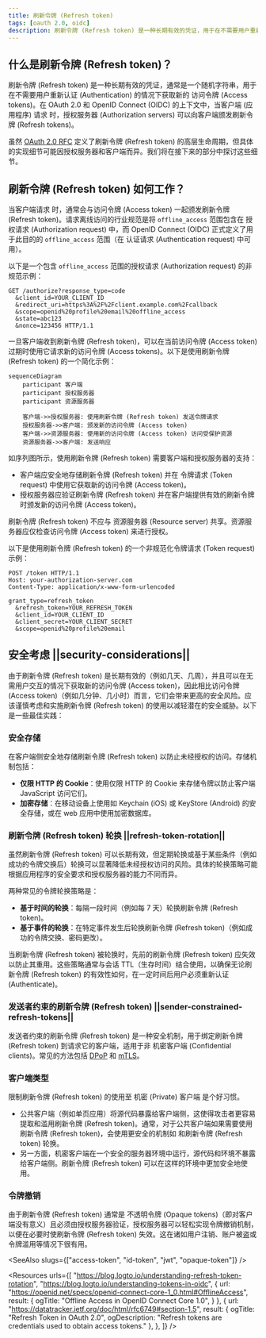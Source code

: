 ```yaml
---
title: 刷新令牌 (Refresh token)
tags: [oauth 2.0, oidc]
description: 刷新令牌 (Refresh token) 是一种长期有效的凭证，用于在不需要用户重新认证 (Authentication) 的情况下获取新的访问令牌 (Access tokens)。它用于维护用户会话并提供更好的用户体验。
---
```


## 什么是刷新令牌 (Refresh token)？

刷新令牌 (Refresh token) 是一种长期有效的凭证，通常是一个随机字符串，用于在不需要用户重新认证 (Authentication) 的情况下获取新的 <Ref slug="access-token">访问令牌 (Access tokens)</Ref>。在 OAuth 2.0 和 OpenID Connect (OIDC) 的上下文中，当客户端 (应用程序) 请求 <Ref slug="offline-access" /> 时，<Ref slug="authorization-server">授权服务器 (Authorization servers)</Ref> 可以向客户端颁发刷新令牌 (Refresh tokens)。

虽然 [OAuth 2.0 RFC](https://datatracker.ietf.org/doc/html/rfc6749#section-1.5) 定义了刷新令牌 (Refresh token) 的高层生命周期，但具体的实现细节可能因授权服务器和客户端而异。我们将在接下来的部分中探讨这些细节。

## 刷新令牌 (Refresh token) 如何工作？

当客户端请求 <Ref slug="offline-access" /> 时，通常会与访问令牌 (Access token) 一起颁发刷新令牌 (Refresh token)。请求离线访问的行业规范是将 `offline_access` 范围包含在 <Ref slug="authorization-request">授权请求 (Authorization request)</Ref> 中，而 <Ref slug="openid-connect">OpenID Connect (OIDC)</Ref> 正式定义了用于此目的的 `offline_access` 范围（在 <Ref slug="authentication-request">认证请求 (Authentication request)</Ref> 中可用）。

以下是一个包含 `offline_access` 范围的授权请求 (Authorization request) 的非规范示例：

```http
GET /authorize?response_type=code
  &client_id=YOUR_CLIENT_ID
  &redirect_uri=https%3A%2F%2Fclient.example.com%2Fcallback
  &scope=openid%20profile%20email%20offline_access
  &state=abc123
  &nonce=123456 HTTP/1.1
```

一旦客户端收到刷新令牌 (Refresh token)，可以在当前访问令牌 (Access token) 过期时使用它请求新的访问令牌 (Access tokens)。以下是使用刷新令牌 (Refresh token) 的一个简化示例：

```mermaid
sequenceDiagram
    participant 客户端
    participant 授权服务器
    participant 资源服务器

    客户端->>授权服务器: 使用刷新令牌 (Refresh token) 发送令牌请求
    授权服务器->>客户端: 颁发新的访问令牌 (Access token)
    客户端->>资源服务器: 使用新的访问令牌 (Access token) 访问受保护资源
    资源服务器->>客户端: 发送响应
```

如序列图所示，使用刷新令牌 (Refresh token) 需要客户端和授权服务器的支持：

- 客户端应安全地存储刷新令牌 (Refresh token) 并在 <Ref slug="token-request">令牌请求 (Token request)</Ref> 中使用它获取新的访问令牌 (Access token)。
- 授权服务器应验证刷新令牌 (Refresh token) 并在客户端提供有效的刷新令牌时颁发新的访问令牌 (Access token)。

刷新令牌 (Refresh token) 不应与 <Ref slug="resource-server">资源服务器 (Resource server)</Ref> 共享。资源服务器应仅检查访问令牌 (Access token) 来进行授权。

以下是使用刷新令牌 (Refresh token) 的一个非规范化令牌请求 (Token request) 示例：

```http
POST /token HTTP/1.1
Host: your-authorization-server.com
Content-Type: application/x-www-form-urlencoded

grant_type=refresh_token
  &refresh_token=YOUR_REFRESH_TOKEN
  &client_id=YOUR_CLIENT_ID
  &client_secret=YOUR_CLIENT_SECRET
  &scope=openid%20profile%20email
```

## 安全考虑 ||security-considerations||

由于刷新令牌 (Refresh token) 是长期有效的（例如几天、几周），并且可以在无需用户交互的情况下获取新的访问令牌 (Access token)，因此相比访问令牌 (Access token)（例如几分钟、几小时）而言，它们会带来更高的安全风险。应该谨慎考虑和实施刷新令牌 (Refresh token) 的使用以减轻潜在的安全威胁。以下是一些最佳实践：

### 安全存储

在客户端侧安全地存储刷新令牌 (Refresh token) 以防止未经授权的访问。存储机制包括：

- **仅限 HTTP 的 Cookie**：使用仅限 HTTP 的 Cookie 来存储令牌以防止客户端 JavaScript 访问它们。
- **加密存储**：在移动设备上使用如 Keychain (iOS) 或 KeyStore (Android) 的安全存储，或在 web 应用中使用加密数据库。

### 刷新令牌 (Refresh token) 轮换 ||refresh-token-rotation||

虽然刷新令牌 (Refresh token) 可以长期有效，但定期轮换或基于某些条件（例如成功的令牌交换后）轮换可以显著降低未经授权访问的风险。具体的轮换策略可能根据应用程序的安全要求和授权服务器的能力不同而异。

两种常见的令牌轮换策略是：

- **基于时间的轮换**：每隔一段时间（例如每 7 天）轮换刷新令牌 (Refresh token)。
- **基于事件的轮换**：在特定事件发生后轮换刷新令牌 (Refresh token)（例如成功的令牌交换、密码更改）。

当刷新令牌 (Refresh token) 被轮换时，先前的刷新令牌 (Refresh token) 应失效以防止其重用。这些策略通常与会话 TTL（生存时间）结合使用，以确保无论刷新令牌 (Refresh token) 的有效性如何，在一定时间后用户必须重新认证 (Authenticate)。

### 发送者约束的刷新令牌 (Refresh token) ||sender-constrained-refresh-tokens||

发送者约束的刷新令牌 (Refresh token) 是一种安全机制，用于绑定刷新令牌 (Refresh token) 到请求它的客户端，适用于非 <Ref slug="client" headingId="confidential-clients">机密客户端 (Confidential clients)</Ref>。常见的方法包括 [DPoP](https://datatracker.ietf.org/doc/html/rfc9449) 和 [mTLS](https://datatracker.ietf.org/doc/html/rfc8705)。

### 客户端类型

限制刷新令牌 (Refresh token) 的使用至 <Ref slug="client" headingId="confidential-clients">机密 (Private) 客户端</Ref> 是个好习惯。

- 公共客户端（例如单页应用）将源代码暴露给客户端侧，这使得攻击者更容易提取和滥用刷新令牌 (Refresh token)。通常，对于公共客户端如果需要使用刷新令牌 (Refresh token)，会使用更安全的机制如 <Ref slug="pkce" /> 和刷新令牌 (Refresh token) 轮换。
- 另一方面，机密客户端在一个安全的服务器环境中运行，源代码和环境不暴露给客户端侧。刷新令牌 (Refresh token) 可以在这样的环境中更加安全地使用。

### 令牌撤销

由于刷新令牌 (Refresh token) 通常是 <Ref slug="opaque-token">不透明令牌 (Opaque tokens)</Ref>（即对客户端没有意义）且必须由授权服务器验证，授权服务器可以轻松实现令牌撤销机制，以便在必要时使刷新令牌 (Refresh token) 失效。这在诸如用户注销、账户被盗或令牌滥用等情况下很有用。

<SeeAlso slugs={["access-token", "id-token", "jwt", "opaque-token"]} />

<Resources urls={[
  "https://blog.logto.io/understanding-refresh-token-rotation",
  "https://blog.logto.io/understanding-tokens-in-oidc",
  {
    url: "https://openid.net/specs/openid-connect-core-1_0.html#OfflineAccess",
    result: {
      ogTitle: "Offline Access in OpenID Connect Core 1.0",
    }
  },
  {
    url: "https://datatracker.ietf.org/doc/html/rfc6749#section-1.5",
    result: {
      ogTitle: "Refresh Token in OAuth 2.0",
      ogDescription: "Refresh tokens are credentials used to obtain access tokens."
    },
  },
]} />
